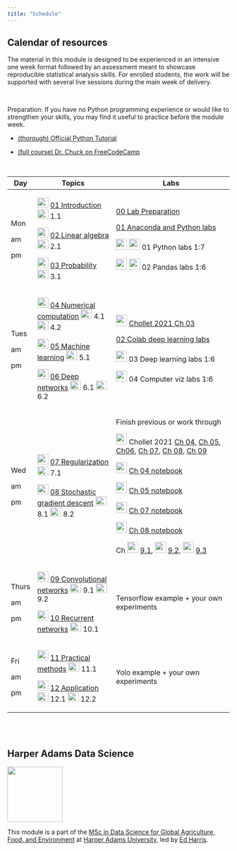 ```yaml
---
title: "Schedule"
---
```


## Calendar of resources

The material in this module is designed to be experienced in an intensive one week format followed by an assessment meant to showcase reproducible statistical analysis skills. For enrolled students, the work will be supported with several live sessions during the main week of delivery.

<br>

Preparation: If you have no Python programming experience or would like to strengthen your skills, you may find it useful to practice before the module week.

-   [(thorough) Official Python Tutorial](https://docs.python.org/3.7/tutorial/)

-   [(full course) Dr. Chuck on FreeCodeCamp](https://www.freecodecamp.org/learn/scientific-computing-with-python/)

<br>

+-----------+---------------------------------------------------------------------------------------------------------------------------------------------------------------------------------------------------------------------------------------------------------------------------------------------------------------------------------------------------------------------------+--------------------------------------------------------------------------------------------------------------------------------------------------------------------------------------------------------------------------------------------------------------------------------------------------------------------------------------------------------------------------------------------------------------------------------------------------------------------------------------------------------------------------------------------------------------------------------------------+
| Day       | Topics                                                                                                                                                                                                                                                                                                                                                                    | Labs                                                                                                                                                                                                                                                                                                                                                                                                                                                                                                                                                                                       |
+===========+===========================================================================================================================================================================================================================================================================================================================================================================+============================================================================================================================================================================================================================================================================================================================================================================================================================================================================================================================================================================================+
| Mon       | ![](img/pptx.png){width="25" height="23"} [01 Introduction](lectures/01_intro.pptx) [![](img/vid.png){width="25" height="21"}](http://operorgenetic.com/wp/wp-content/uploads/2020/11/c7082-lec-01.mp4) 1.1                                                                                                                                                               | [00 Lab Preparation](00.Preparation.html)                                                                                                                                                                                                                                                                                                                                                                                                                                                                                                                                                  |
|           |                                                                                                                                                                                                                                                                                                                                                                           |                                                                                                                                                                                                                                                                                                                                                                                                                                                                                                                                                                                            |
| am        | ![](img/pptx.png){width="25" height="23"} [02 Linear algebra](lectures/02_linear_algebra.pptx) [![](img/vid.png){width="25" height="21"}](http://operorgenetic.com/wp/wp-content/uploads/2020/11/c7082-lec-02.mp4) 2.1                                                                                                                                                    | [01 Anaconda and Python labs](01.Anaconda.html)                                                                                                                                                                                                                                                                                                                                                                                                                                                                                                                                            |
|           |                                                                                                                                                                                                                                                                                                                                                                           |                                                                                                                                                                                                                                                                                                                                                                                                                                                                                                                                                                                            |
| pm        | ![](img/pptx.png){width="25" height="23"} [03 Probability](lectures/03_prob.pptx) [![](img/vid.png){width="25" height="21"}](http://operorgenetic.com/wp/wp-content/uploads/2020/11/c7082-lec-03.mp4) 3.1                                                                                                                                                                 | ![](img/conda.png){width="25"} ![](img/jupyterlab.png){width="25"} 01 Python labs 1:7                                                                                                                                                                                                                                                                                                                                                                                                                                                                                                      |
|           |                                                                                                                                                                                                                                                                                                                                                                           |                                                                                                                                                                                                                                                                                                                                                                                                                                                                                                                                                                                            |
|           |                                                                                                                                                                                                                                                                                                                                                                           | ![](img/conda.png){width="25"} ![](img/jupyterlab.png){width="25"} 02 Pandas labs 1:6                                                                                                                                                                                                                                                                                                                                                                                                                                                                                                      |
+-----------+---------------------------------------------------------------------------------------------------------------------------------------------------------------------------------------------------------------------------------------------------------------------------------------------------------------------------------------------------------------------------+--------------------------------------------------------------------------------------------------------------------------------------------------------------------------------------------------------------------------------------------------------------------------------------------------------------------------------------------------------------------------------------------------------------------------------------------------------------------------------------------------------------------------------------------------------------------------------------------+
| Tues      | ![](img/pptx.png){width="25" height="23"} [04 Numerical computation](lectures/04_numerical.pptx) [![](img/vid.png){width="25" height="21"}](http://operorgenetic.com/wp/wp-content/uploads/2020/11/c7082-lec-04.1.mp4) 4.1 [![](img/vid.png){width="25" height="21"}](http://operorgenetic.com/wp/wp-content/uploads/2020/11/c7082-lec-04.2.mp4) 4.2                      | ![](img/pdf.png){width="25"} [Chollet 2021 Ch 03](pdfs/Chollet_ch3.pdf)                                                                                                                                                                                                                                                                                                                                                                                                                                                                                                                    |
|           |                                                                                                                                                                                                                                                                                                                                                                           |                                                                                                                                                                                                                                                                                                                                                                                                                                                                                                                                                                                            |
| am        | ![](img/pptx.png){width="25" height="23"} [05 Machine learning](lectures/05_ml.pptx) [![](img/vid.png){width="25" height="21"}](http://operorgenetic.com/wp/wp-content/uploads/2020/11/c7082-lec-05.mp4) 5.1                                                                                                                                                              | [02 Colab deep learning labs](02.Colab.html)                                                                                                                                                                                                                                                                                                                                                                                                                                                                                                                                               |
|           |                                                                                                                                                                                                                                                                                                                                                                           |                                                                                                                                                                                                                                                                                                                                                                                                                                                                                                                                                                                            |
| pm        | ![](img/pptx.png){width="25" height="23"} [06 Deep networks](lectures/06_mlp.pptx) [![](img/vid.png){width="25" height="21"}](http://operorgenetic.com/wp/wp-content/uploads/2020/11/c7082-lec-06.1.mp4) 6.1 [![](img/vid.png){width="25" height="21"}](http://operorgenetic.com/wp/wp-content/uploads/2020/11/c7082-lec-06.2.mp4) 6.2                                    | ![](img/colab.png){width="25"} 03 Deep learning labs 1:6                                                                                                                                                                                                                                                                                                                                                                                                                                                                                                                                   |
|           |                                                                                                                                                                                                                                                                                                                                                                           |                                                                                                                                                                                                                                                                                                                                                                                                                                                                                                                                                                                            |
|           |                                                                                                                                                                                                                                                                                                                                                                           | ![](img/colab.png){width="25"} 04 Computer viz labs 1:6                                                                                                                                                                                                                                                                                                                                                                                                                                                                                                                                    |
+-----------+---------------------------------------------------------------------------------------------------------------------------------------------------------------------------------------------------------------------------------------------------------------------------------------------------------------------------------------------------------------------------+--------------------------------------------------------------------------------------------------------------------------------------------------------------------------------------------------------------------------------------------------------------------------------------------------------------------------------------------------------------------------------------------------------------------------------------------------------------------------------------------------------------------------------------------------------------------------------------------+
| Wed       | ![](img/pptx.png){width="25" height="23"} [07 Regularization](lectures/07_regularization.pptx) [![](img/vid.png){width="25" height="21"}](http://operorgenetic.com/wp/wp-content/uploads/2020/11/c7082-lec-07.mp4) 7.1                                                                                                                                                    | Finish previous or work through                                                                                                                                                                                                                                                                                                                                                                                                                                                                                                                                                            |
|           |                                                                                                                                                                                                                                                                                                                                                                           |                                                                                                                                                                                                                                                                                                                                                                                                                                                                                                                                                                                            |
| am        | ![](img/pptx.png){width="25" height="23"} [08 Stochastic gradient descent](lectures/08.1_sgd_and_cost_structure.pptx) [![](img/vid.png){width="25" height="21"}](http://operorgenetic.com/wp/wp-content/uploads/2020/11/c7082-lec-08.1.mp4) 8.1 [![](img/vid.png){width="25" height="21"}](http://operorgenetic.com/wp/wp-content/uploads/2020/11/c7082-lec-08.2.mp4) 8.2 | ![](img/pdf.png){width="25"} Chollet 2021 [Ch 04](pdfs/Chollet_ch4.pdf), [Ch 05](pdfs/Chollet_ch5.pdf), [Ch06](pdfs/Chollet_ch6.pdf), [Ch 07](pdfs/Chollet_ch7.pdf), [Ch 08](pdfs/Chollet_ch8.pdf), [Ch 09](pdfs/Chollet_ch9.pdf)                                                                                                                                                                                                                                                                                                                                                          |
|           |                                                                                                                                                                                                                                                                                                                                                                           |                                                                                                                                                                                                                                                                                                                                                                                                                                                                                                                                                                                            |
| pm        |                                                                                                                                                                                                                                                                                                                                                                           | ![](img/colab.png){width="25"} [Ch 04 notebook](https://colab.research.google.com/github/fchollet/deep-learning-with-python-notebooks/blob/master/chapter04_getting-started-with-neural-networks.ipynb)                                                                                                                                                                                                                                                                                                                                                                                    |
|           |                                                                                                                                                                                                                                                                                                                                                                           |                                                                                                                                                                                                                                                                                                                                                                                                                                                                                                                                                                                            |
|           |                                                                                                                                                                                                                                                                                                                                                                           | ![](img/colab.png){width="25"} [Ch 05 notebook](https://colab.research.google.com/github/fchollet/deep-learning-with-python-notebooks/blob/master/chapter05_fundamentals-of-ml.ipynb)                                                                                                                                                                                                                                                                                                                                                                                                      |
|           |                                                                                                                                                                                                                                                                                                                                                                           |                                                                                                                                                                                                                                                                                                                                                                                                                                                                                                                                                                                            |
|           |                                                                                                                                                                                                                                                                                                                                                                           | ![](img/colab.png){width="25"} [Ch 07 notebook](https://colab.research.google.com/github/fchollet/deep-learning-with-python-notebooks/blob/master/chapter07_working-with-keras.ipynb)                                                                                                                                                                                                                                                                                                                                                                                                      |
|           |                                                                                                                                                                                                                                                                                                                                                                           |                                                                                                                                                                                                                                                                                                                                                                                                                                                                                                                                                                                            |
|           |                                                                                                                                                                                                                                                                                                                                                                           | ![](img/colab.png){width="25"} [Ch 08 notebook](https://colab.research.google.com/github/fchollet/deep-learning-with-python-notebooks/blob/master/chapter08_intro-to-dl-for-computer-vision.ipynb)                                                                                                                                                                                                                                                                                                                                                                                         |
|           |                                                                                                                                                                                                                                                                                                                                                                           |                                                                                                                                                                                                                                                                                                                                                                                                                                                                                                                                                                                            |
|           |                                                                                                                                                                                                                                                                                                                                                                           | Ch ![](img/colab.png){width="25"} [9.1](https://colab.research.google.com/github/fchollet/deep-learning-with-python-notebooks/blob/master/chapter09_part01_image-segmentation.ipynb), ![](img/colab.png){width="25"} [9.2,](https://colab.research.google.com/github/fchollet/deep-learning-with-python-notebooks/blob/master/chapter09_part02_modern-convnet-architecture-patterns.ipynb) ![](img/colab.png){width="25"} [9.3](https://colab.research.google.com/github/fchollet/deep-learning-with-python-notebooks/blob/master/chapter09_part03_interpreting-what-convnets-learn.ipynb) |
+-----------+---------------------------------------------------------------------------------------------------------------------------------------------------------------------------------------------------------------------------------------------------------------------------------------------------------------------------------------------------------------------------+--------------------------------------------------------------------------------------------------------------------------------------------------------------------------------------------------------------------------------------------------------------------------------------------------------------------------------------------------------------------------------------------------------------------------------------------------------------------------------------------------------------------------------------------------------------------------------------------+
| Thurs     | ![](img/pptx.png){width="25" height="23"} [09 Convolutional networks](lectures/09_conv.pptx) [![](img/vid.png){width="25" height="21"}](http://operorgenetic.com/wp/wp-content/uploads/2020/11/c7082-lec-09.1.mp4) 9.1 [![](img/vid.png){width="25" height="21"}](http://operorgenetic.com/wp/wp-content/uploads/2020/11/c7082-lec-09.2.mp4) 9.2                          | Tensorflow example + your own experiments                                                                                                                                                                                                                                                                                                                                                                                                                                                                                                                                                  |
|           |                                                                                                                                                                                                                                                                                                                                                                           |                                                                                                                                                                                                                                                                                                                                                                                                                                                                                                                                                                                            |
| am        | ![](img/pptx.png){width="25" height="23"} [10 Recurrent networks](lectures/10_rnn.pptx) [![](img/vid.png){width="25" height="21"}](http://operorgenetic.com/wp/wp-content/uploads/2020/11/c7082-lec-10.mp4) 10.1                                                                                                                                                          |                                                                                                                                                                                                                                                                                                                                                                                                                                                                                                                                                                                            |
|           |                                                                                                                                                                                                                                                                                                                                                                           |                                                                                                                                                                                                                                                                                                                                                                                                                                                                                                                                                                                            |
| pm        |                                                                                                                                                                                                                                                                                                                                                                           |                                                                                                                                                                                                                                                                                                                                                                                                                                                                                                                                                                                            |
+-----------+---------------------------------------------------------------------------------------------------------------------------------------------------------------------------------------------------------------------------------------------------------------------------------------------------------------------------------------------------------------------------+--------------------------------------------------------------------------------------------------------------------------------------------------------------------------------------------------------------------------------------------------------------------------------------------------------------------------------------------------------------------------------------------------------------------------------------------------------------------------------------------------------------------------------------------------------------------------------------------+
| Fri       | ![](img/pptx.png){width="25" height="23"} [11 Practical methods](lectures/11_practical.pptx) [![](img/vid.png){width="25" height="21"}](http://operorgenetic.com/wp/wp-content/uploads/2020/11/c7082-lec-11.mp4) 11.1                                                                                                                                                     | Yolo example + your own experiments                                                                                                                                                                                                                                                                                                                                                                                                                                                                                                                                                        |
|           |                                                                                                                                                                                                                                                                                                                                                                           |                                                                                                                                                                                                                                                                                                                                                                                                                                                                                                                                                                                            |
| am        | ![](img/pptx.png){width="25" height="23"} [12 Application](lectures/12_applications.pptx) [![](img/vid.png){width="25" height="21"}](http://operorgenetic.com/wp/wp-content/uploads/2020/11/c7082-lec-12.1.mp4) 12.1 [![](img/vid.png){width="25" height="21"}](http://operorgenetic.com/wp/wp-content/uploads/2020/11/c7082-lec-12.2.mp4) 12.2                           |                                                                                                                                                                                                                                                                                                                                                                                                                                                                                                                                                                                            |
|           |                                                                                                                                                                                                                                                                                                                                                                           |                                                                                                                                                                                                                                                                                                                                                                                                                                                                                                                                                                                            |
| pm        |                                                                                                                                                                                                                                                                                                                                                                           |                                                                                                                                                                                                                                                                                                                                                                                                                                                                                                                                                                                            |
+-----------+---------------------------------------------------------------------------------------------------------------------------------------------------------------------------------------------------------------------------------------------------------------------------------------------------------------------------------------------------------------------------+--------------------------------------------------------------------------------------------------------------------------------------------------------------------------------------------------------------------------------------------------------------------------------------------------------------------------------------------------------------------------------------------------------------------------------------------------------------------------------------------------------------------------------------------------------------------------------------------+

<br><br>

## Harper Adams Data Science

![](img/HDS.png){fig-alt="Harper Data Science" width="125"}

This module is a part of the [MSc in Data Science for Global Agriculture, Food, and Environment](https://www.harper-adams.ac.uk/courses/postgraduate/201194/data-science-for-global-agriculture-food-and-environment "MSc in Data Science") at [Harper Adams University](https://www.harper-adams.ac.uk/ "Harper Adams University"), led by [Ed Harris](https://www.harper-adams.ac.uk/general/staff/profile/201620/Edwin-Harris/ "Ed's Faculty page").
